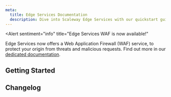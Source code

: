 ```yaml
---
meta:
  title: Edge Services Documentation
  description: Dive into Scaleway Edge Services with our quickstart guides, how-tos, tutorials and more.
---
```


<Alert
  sentiment="info"
  title="Edge Services WAF is now available!"
>
  Edge Services now offers a Web Application Firewall (WAF) service, to protect your origin from threats and malicious requests. Find out more in our [dedicated documentation](/edge-services/how-to/configure-waf/).
</Alert>

<ProductHeader 
   productName="Edge Services"
   productLogo="edgeServices"
   description="Edge Services is a feature for Scaleway Load Balancers and Object Storage buckets. It provides a caching service to improve performance by reducing load on your origin, WAF to protect against malicious requests, and a customizable, secure endpoint for accessing content via Edge Services."
   url="/edge-services/quickstart/"
   label="Edge Services Quickstart"
/>

## Getting Started

<Grid>
    <SummaryCard
        title="Quickstart"
        icon="rocket"
        description="Learn how to create an Edge Services pipeline."
        label="View Quickstart"
        url="/edge-services/quickstart/"
    />
    <SummaryCard
        title="Concepts"
        icon="info"
        description="Core concepts that give you a better understanding of Edge Services."
        label="View Concepts"
        url="/edge-services/concepts/"
    />
    <SummaryCard
        title="How-tos"
        icon="help-circle-outline"
        description="Check our guides to creating and configuring Edge Services."
        label="View How-tos"
        url="/edge-services/how-to/"
    />
        <SummaryCard
        title="Additional Content"
        icon="book-open-outline"
        description="Go beyond the basics with detailed, in-depth guides to configuring Edge Services."
        label="Read more"
        url="/edge-services/reference-content/"
    />
</Grid>

<ClickableBanner
    productLogo="cli"
    title="Edge Services API"
    description="Manage Edge Services pipelines using the Scaleway API."
    url="https://www.scaleway.com/en/developers/api/edge-services/"
    label="Go to Edge Services API"
/>

## Changelog

<ChangelogList
    productName="edge-services"
    numberOfChanges={3}
/>